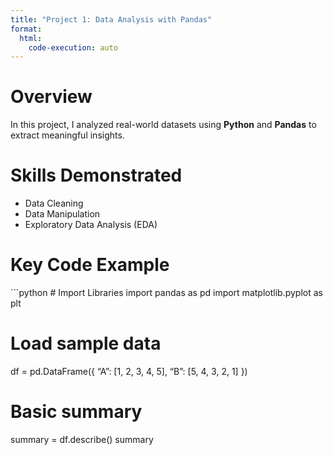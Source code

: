 ```yaml
---
title: "Project 1: Data Analysis with Pandas"
format:
  html:
    code-execution: auto
---
```


# Overview
In this project, I analyzed real-world datasets using **Python** and **Pandas** to extract meaningful insights.

# Skills Demonstrated
- Data Cleaning
- Data Manipulation
- Exploratory Data Analysis (EDA)

# Key Code Example

```python
# Import Libraries
import pandas as pd
import matplotlib.pyplot as plt

# Load sample data
df = pd.DataFrame({
    "A": [1, 2, 3, 4, 5],
    "B": [5, 4, 3, 2, 1]
})

# Basic summary
summary = df.describe()
summary

